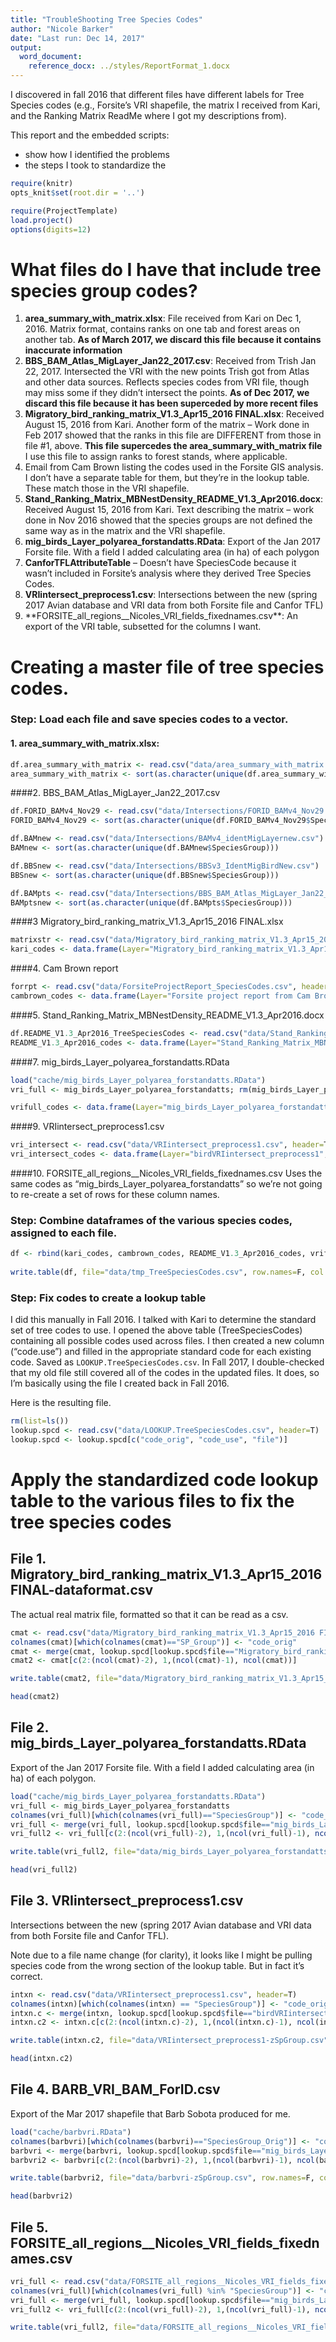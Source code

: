```yaml
---
title: "TroubleShooting Tree Species Codes"
author: "Nicole Barker"
date: "Last run: Dec 14, 2017"
output: 
  word_document:
    reference_docx: ../styles/ReportFormat_1.docx
---
```


I discovered in fall 2016 that different files have different labels for Tree Species codes (e.g., Forsite's VRI shapefile, the matrix I received from Kari, and the Ranking Matrix ReadMe where I got my descriptions from).

This report and the embedded scripts:

* show how I identified the problems 
* the steps I took to standardize the

``` r
require(knitr)
opts_knit$set(root.dir = '..')
```

``` r
require(ProjectTemplate)
load.project()
options(digits=12)
```

# What files do I have that include tree species group codes? 

1. **area_summary_with_matrix.xlsx**: File received from Kari on Dec 1, 2016. Matrix format, contains ranks on one tab and forest areas on another tab.  **As of March 2017, we discard this file because it contains inaccurate information**
2. **BBS_BAM_Atlas_MigLayer_Jan22_2017.csv**: Received from Trish Jan 22, 2017. Intersected the VRI with the new points Trish got from Atlas and other data sources. Reflects species codes from VRI file, though may miss some if they didn't intersect the points. **As of Dec 2017, we discard this file because it has been superceded by more recent files**
3. **Migratory_bird_ranking_matrix_V1.3_Apr15_2016 FINAL.xlsx**: Received August 15, 2016 from Kari. Another form of the matrix -- Work done in Feb 2017 showed that the ranks in this file are DIFFERENT from those in file #1, above. **This file supercedes the area_summary_with_matrix file** I use this file to assign ranks to forest stands, where applicable.
4. Email from Cam Brown listing the codes used in the Forsite GIS analysis. I don't have a separate table for them, but they're in the lookup table. These match those in the VRI shapefile. 
5. **Stand_Ranking_Matrix_MBNestDensity_README_V1.3_Apr2016.docx**: Received August 15, 2016 from Kari. Text describing the matrix -- work done in Nov 2016 showed that the species groups are not defined the same way as in the matrix and the VRI shapefile.
7. **mig_birds_Layer_polyarea_forstandatts.RData**: Export of the Jan 2017 Forsite file. With a field I added calculating area (in ha) of each polygon
8. **CanforTFLAttributeTable** -- Doesn't have SpeciesCode because it wasn't included in Forsite's analysis where they derived Tree Species Codes. 
9. **VRIintersect_preprocess1.csv**: Intersections between the new (spring 2017 Avian database and VRI data from both Forsite file and Canfor TFL)
10. **FORSITE_all_regions__Nicoles_VRI_fields_fixednames.csv**: An export of the VRI table, subsetted for the columns I want.

# Creating a master file of tree species codes. 

### Step: Load each file and save species codes to a vector. 

#### 1. **area_summary_with_matrix.xlsx**:
``` r
df.area_summary_with_matrix <- read.csv("data/area_summary_with_matrix.csv")
area_summary_with_matrix <- sort(as.character(unique(df.area_summary_with_matrix$X)))
```

####2. BBS_BAM_Atlas_MigLayer_Jan22_2017.csv
``` r
df.FORID_BAMv4_Nov29 <- read.csv("data/Intersections/FORID_BAMv4_Nov29.csv")
FORID_BAMv4_Nov29 <- sort(as.character(unique(df.FORID_BAMv4_Nov29$SpeciesGroup)))

df.BAMnew <- read.csv("data/Intersections/BAMv4_identMigLayernew.csv")
BAMnew <- sort(as.character(unique(df.BAMnew$SpeciesGroup)))

df.BBSnew <- read.csv("data/Intersections/BBSv3_IdentMigBirdNew.csv")
BBSnew <- sort(as.character(unique(df.BBSnew$SpeciesGroup)))

df.BAMpts <- read.csv("data/Intersections/BBS_BAM_Atlas_MigLayer_Jan22_2017.csv")
BAMptsnew <- sort(as.character(unique(df.BAMpts$SpeciesGroup)))
```

####3 Migratory_bird_ranking_matrix_V1.3_Apr15_2016 FINAL.xlsx
``` r
matrixstr <- read.csv("data/Migratory_bird_ranking_matrix_V1.3_Apr15_2016 FINAL-dataformat.csv")
kari_codes <- data.frame(Layer="Migratory_bird_ranking_matrix_V1.3_Apr15_2016", code_orig=sort(as.character(unique(matrixstr$SP_Group))))
```

####4. Cam Brown report
``` r
forrpt <- read.csv("data/ForsiteProjectReport_SpeciesCodes.csv", header=T)
cambrown_codes <- data.frame(Layer="Forsite project report from Cam Brown", code_orig=sort(as.character(unique(forrpt$Code))))
```

####5. Stand_Ranking_Matrix_MBNestDensity_README_V1.3_Apr2016.docx
``` r
df.README_V1.3_Apr2016_TreeSpeciesCodes <- read.csv("data/Stand_Ranking_Matrix_MBNestDensity_README_V1.3_Apr2016_TreeSpeciesCodes.csv")
README_V1.3_Apr2016_codes <- data.frame(Layer="Stand_Ranking_Matrix_MBNestDensity_README_V1.3_Apr2016", code_orig=sort(as.character(unique(df.README_V1.3_Apr2016_TreeSpeciesCodes$Code))))
```

####7. mig_birds_Layer_polyarea_forstandatts.RData
``` r
load("cache/mig_birds_Layer_polyarea_forstandatts.RData")
vri_full <- mig_birds_Layer_polyarea_forstandatts; rm(mig_birds_Layer_polyarea_forstandatts)

vrifull_codes <- data.frame(Layer="mig_birds_Layer_polyarea_forstandatts", code_orig=sort(as.character(unique(vri_full$SpeciesGroup))))
```

####9. VRIintersect_preprocess1.csv
``` r
vri_intersect <- read.csv("data/VRIintersect_preprocess1.csv", header=T)
vri_intersect_codes <- data.frame(Layer="birdVRIintersect_preprocess1", code_orig=sort(as.character(unique(vri_intersect$SpeciesGroup))))
```


####10. FORSITE_all_regions__Nicoles_VRI_fields_fixednames.csv
Uses the same codes as "mig_birds_Layer_polyarea_forstandatts" so we're not going to re-create a set of rows for these column names. 

### Step: Combine dataframes of the various species codes, assigned to each file. 

``` r
df <- rbind(kari_codes, cambrown_codes, README_V1.3_Apr2016_codes, vrifull_codes, vri_intersect_codes)
               
write.table(df, file="data/tmp_TreeSpeciesCodes.csv", row.names=F, col.names=T, sep=",")
```

### Step: Fix codes to create a lookup table

I did this manually in Fall 2016. I talked with Kari to determine the standard set of tree codes to use. I opened the above table (TreeSpeciesCodes) containing all possible codes used across files. I then created a new column ("code.use") and filled in the appropriate standard code for each existing code. Saved as `LOOKUP.TreeSpeciesCodes.csv`. In Fall 2017, I double-checked that my old file still covered all of the codes in the updated files. It does, so I'm basically using the file I created back in Fall 2016.

Here is the resulting file. 

``` r
rm(list=ls())
lookup.spcd <- read.csv("data/LOOKUP.TreeSpeciesCodes.csv", header=T)
lookup.spcd <- lookup.spcd[c("code_orig", "code_use", "file")]
```

# Apply the standardized code lookup table to the various files to fix the tree species codes

## File 1. Migratory_bird_ranking_matrix_V1.3_Apr15_2016 FINAL-dataformat.csv

The actual real matrix file, formatted so that it can be read as a csv. 

``` r
cmat <- read.csv("data/Migratory_bird_ranking_matrix_V1.3_Apr15_2016 FINAL-dataformat.csv", header=T)
colnames(cmat)[which(colnames(cmat)=="SP_Group")] <- "code_orig"
cmat <- merge(cmat, lookup.spcd[lookup.spcd$file=="Migratory_bird_ranking_matrix_V1.3_Apr15_2016",], by="code_orig", all=T)
cmat2 <- cmat[c(2:(ncol(cmat)-2), 1,(ncol(cmat)-1), ncol(cmat))]

write.table(cmat2, file="data/Migratory_bird_ranking_matrix_V1.3_Apr15_2016 FINAL-dataformat-zSpGroup.csv", row.names=F, col.names=T, sep=",")

head(cmat2)
```

## File 2. mig_birds_Layer_polyarea_forstandatts.RData

Export of the Jan 2017 Forsite file. With a field I added calculating area (in ha) of each polygon.

``` r
load("cache/mig_birds_Layer_polyarea_forstandatts.RData")
vri_full <- mig_birds_Layer_polyarea_forstandatts
colnames(vri_full)[which(colnames(vri_full)=="SpeciesGroup")] <- "code_orig"
vri_full <- merge(vri_full, lookup.spcd[lookup.spcd$file=="mig_birds_Layer_polyarea_forstandatts",], by="code_orig", all=T)
vri_full2 <- vri_full[c(2:(ncol(vri_full)-2), 1,(ncol(vri_full)-1), ncol(vri_full))]

write.table(vri_full2, file="data/mig_birds_Layer_polyarea_forstandatts-zSpGroup.csv", row.names=F, col.names=T, sep=",")

head(vri_full2)
```

## File 3. VRIintersect_preprocess1.csv

Intersections between the new (spring 2017 Avian database and VRI data from both Forsite file and Canfor TFL).

Note due to a file name change (for clarity), it looks like I might be pulling species code from the wrong section of the lookup table. But in fact it's correct. 

``` r
intxn <- read.csv("data/VRIintersect_preprocess1.csv", header=T)
colnames(intxn)[which(colnames(intxn) == "SpeciesGroup")] <- "code_orig"
intxn.c <- merge(intxn, lookup.spcd[lookup.spcd$file=="birdVRIintersect_preprocess1",], by="code_orig", all=T)
intxn.c2 <- intxn.c[c(2:(ncol(intxn.c)-2), 1,(ncol(intxn.c)-1), ncol(intxn.c))]

write.table(intxn.c2, file="data/VRIintersect_preprocess1-zSpGroup.csv", row.names=F, col.names=T, sep=",")

head(intxn.c2)
```

## File 4. BARB_VRI_BAM_ForID.csv

Export of the Mar 2017 shapefile that Barb Sobota produced for me.

``` r
load("cache/barbvri.RData")
colnames(barbvri)[which(colnames(barbvri)=="SpeciesGroup_Orig")] <- "code_orig"
barbvri <- merge(barbvri, lookup.spcd[lookup.spcd$file=="mig_birds_Layer_polyarea_forstandatts",], by="code_orig", all=T)
barbvri2 <- barbvri[c(2:(ncol(barbvri)-2), 1,(ncol(barbvri)-1), ncol(barbvri))]

write.table(barbvri2, file="data/barbvri-zSpGroup.csv", row.names=F, col.names=T, sep=",")

head(barbvri2)
```

## File 5. FORSITE_all_regions__Nicoles_VRI_fields_fixednames.csv

``` r
vri_full <- read.csv("data/FORSITE_all_regions__Nicoles_VRI_fields_fixednames.csv", header=T)
colnames(vri_full)[which(colnames(vri_full) %in% "SpeciesGroup")] <- "code_orig"
vri_full <- merge(vri_full, lookup.spcd[lookup.spcd$file=="mig_birds_Layer_polyarea_forstandatts",], by="code_orig", all=T)
vri_full2 <- vri_full[c(2:(ncol(vri_full)-2), 1,(ncol(vri_full)-1), ncol(vri_full))]

write.table(vri_full2, file="data/FORSITE_all_regions__Nicoles_VRI_fields_fixednames-zSpGroup.csv", row.names=F, col.names=T, sep=",")
```
